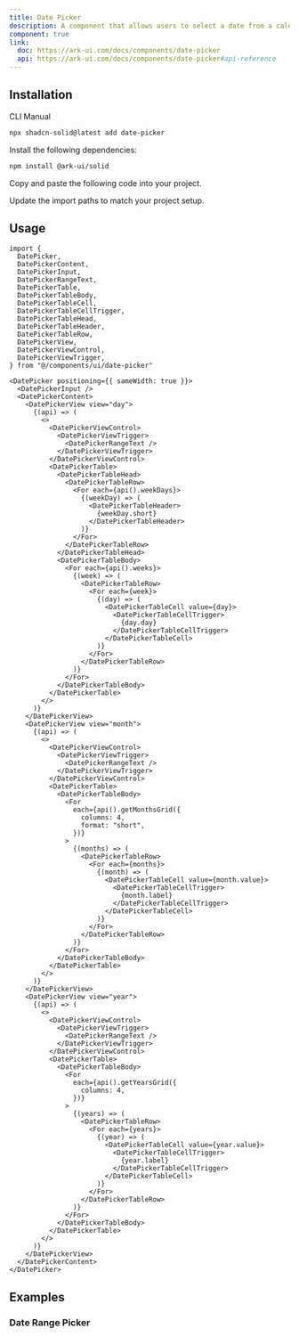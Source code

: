 ```yaml
---
title: Date Picker
description: A component that allows users to select a date from a calendar.
component: true
link:
  doc: https://ark-ui.com/docs/components/date-picker
  api: https://ark-ui.com/docs/components/date-picker#api-reference
---
```


<ComponentPreview name="date-picker-demo" />

## Installation

<Tabs defaultValue="cli">

<TabsList>
  <TabsTrigger value="cli">CLI</TabsTrigger>
  <TabsTrigger value="manual">Manual</TabsTrigger>
  <TabsIndicator class="bg-primary" />
</TabsList>

<TabsContent value="cli">

```bash
npx shadcn-solid@latest add date-picker
```

</TabsContent>

<TabsContent value="manual">

<Steps>

<Step>Install the following dependencies:</Step>

```bash
npm install @ark-ui/solid
```

<Step>Copy and paste the following code into your project.</Step>

<ComponentSource name="date-picker" />

<Step>Update the import paths to match your project setup.</Step>

</Steps>

</TabsContent>

</Tabs>

## Usage

```tsx
import {
  DatePicker,
  DatePickerContent,
  DatePickerInput,
  DatePickerRangeText,
  DatePickerTable,
  DatePickerTableBody,
  DatePickerTableCell,
  DatePickerTableCellTrigger,
  DatePickerTableHead,
  DatePickerTableHeader,
  DatePickerTableRow,
  DatePickerView,
  DatePickerViewControl,
  DatePickerViewTrigger,
} from "@/components/ui/date-picker"
```

```tsx
<DatePicker positioning={{ sameWidth: true }}>
  <DatePickerInput />
  <DatePickerContent>
    <DatePickerView view="day">
      {(api) => (
        <>
          <DatePickerViewControl>
            <DatePickerViewTrigger>
              <DatePickerRangeText />
            </DatePickerViewTrigger>
          </DatePickerViewControl>
          <DatePickerTable>
            <DatePickerTableHead>
              <DatePickerTableRow>
                <For each={api().weekDays}>
                  {(weekDay) => (
                    <DatePickerTableHeader>
                      {weekDay.short}
                    </DatePickerTableHeader>
                  )}
                </For>
              </DatePickerTableRow>
            </DatePickerTableHead>
            <DatePickerTableBody>
              <For each={api().weeks}>
                {(week) => (
                  <DatePickerTableRow>
                    <For each={week}>
                      {(day) => (
                        <DatePickerTableCell value={day}>
                          <DatePickerTableCellTrigger>
                            {day.day}
                          </DatePickerTableCellTrigger>
                        </DatePickerTableCell>
                      )}
                    </For>
                  </DatePickerTableRow>
                )}
              </For>
            </DatePickerTableBody>
          </DatePickerTable>
        </>
      )}
    </DatePickerView>
    <DatePickerView view="month">
      {(api) => (
        <>
          <DatePickerViewControl>
            <DatePickerViewTrigger>
              <DatePickerRangeText />
            </DatePickerViewTrigger>
          </DatePickerViewControl>
          <DatePickerTable>
            <DatePickerTableBody>
              <For
                each={api().getMonthsGrid({
                  columns: 4,
                  format: "short",
                })}
              >
                {(months) => (
                  <DatePickerTableRow>
                    <For each={months}>
                      {(month) => (
                        <DatePickerTableCell value={month.value}>
                          <DatePickerTableCellTrigger>
                            {month.label}
                          </DatePickerTableCellTrigger>
                        </DatePickerTableCell>
                      )}
                    </For>
                  </DatePickerTableRow>
                )}
              </For>
            </DatePickerTableBody>
          </DatePickerTable>
        </>
      )}
    </DatePickerView>
    <DatePickerView view="year">
      {(api) => (
        <>
          <DatePickerViewControl>
            <DatePickerViewTrigger>
              <DatePickerRangeText />
            </DatePickerViewTrigger>
          </DatePickerViewControl>
          <DatePickerTable>
            <DatePickerTableBody>
              <For
                each={api().getYearsGrid({
                  columns: 4,
                })}
              >
                {(years) => (
                  <DatePickerTableRow>
                    <For each={years}>
                      {(year) => (
                        <DatePickerTableCell value={year.value}>
                          <DatePickerTableCellTrigger>
                            {year.label}
                          </DatePickerTableCellTrigger>
                        </DatePickerTableCell>
                      )}
                    </For>
                  </DatePickerTableRow>
                )}
              </For>
            </DatePickerTableBody>
          </DatePickerTable>
        </>
      )}
    </DatePickerView>
  </DatePickerContent>
</DatePicker>
```

## Examples

### Date Range Picker

<ComponentPreview name="date-picker-with-range-demo" />

